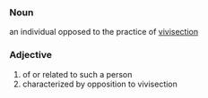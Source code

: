 ===Noun===
an individual opposed to the practice of [[vivisection]]

===Adjective===
#of or related to such a person
#characterized by opposition to vivisection